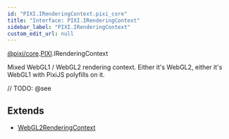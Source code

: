 ```yaml
---
id: "PIXI.IRenderingContext.pixi_core"
title: "Interface: PIXI.IRenderingContext"
sidebar_label: "PIXI.IRenderingContext"
custom_edit_url: null
---
```


[@pixi/core](../modules/pixi_core).[PIXI](../namespaces/PIXI).IRenderingContext


Mixed WebGL1 / WebGL2 rendering context. Either it's WebGL2, either it's WebGL1 with PixiJS polyfills on it.



// TODO: @see

        



## Extends
- [WebGL2RenderingContext](https&#58;//developer.mozilla.org/en-US/docs/Web/API/WebGL2RenderingContext)




  